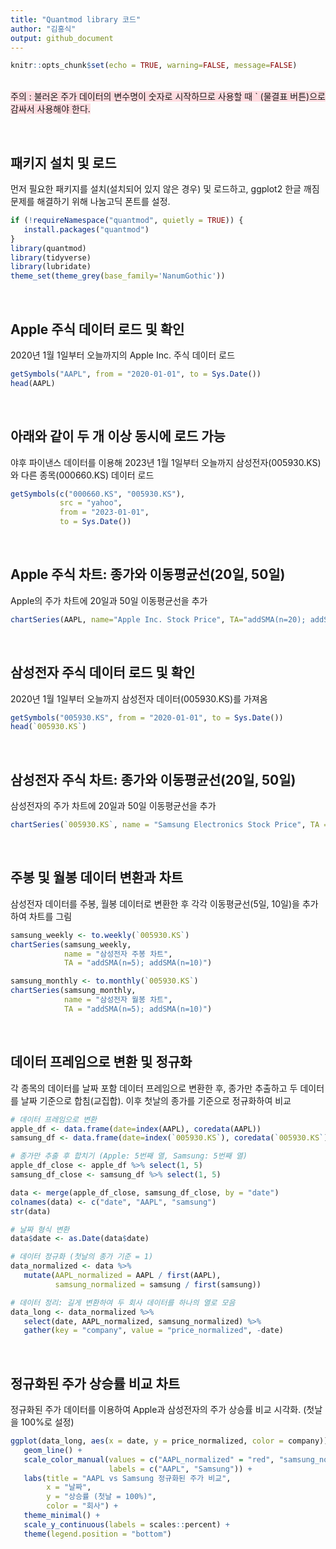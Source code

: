 ```yaml
---
title: "Quantmod library 코드"
author: "김홍식"
output: github_document
---
```


```r
knitr::opts_chunk$set(echo = TRUE, warning=FALSE, message=FALSE)
```

<br>
<span style='background-color: #ffdce0'>
주의 : 불러온 주가 데이터의 변수명이 숫자로 시작하므로 사용할 때 ` (물결표 버튼)으로 감싸서 사용해야 한다.
</span>

<br>

## 패키지 설치 및 로드

먼저 필요한 패키지를 설치(설치되어 있지 않은 경우) 및 로드하고, ggplot2 한글 깨짐 문제를 해결하기 위해 나눔고딕 폰트를 설정.

```r
if (!requireNamespace("quantmod", quietly = TRUE)) {
   install.packages("quantmod")
}
library(quantmod)
library(tidyverse)
library(lubridate)
theme_set(theme_grey(base_family='NanumGothic'))
```

<br>

## Apple 주식 데이터 로드 및 확인

2020년 1월 1일부터 오늘까지의 Apple Inc. 주식 데이터 로드

```r
getSymbols("AAPL", from = "2020-01-01", to = Sys.Date())
head(AAPL)
```

<br>

## 아래와 같이 두 개 이상 동시에 로드 가능

야후 파이낸스 데이터를 이용해 2023년 1월 1일부터 오늘까지 삼성전자(005930.KS)와 다른 종목(000660.KS) 데이터 로드

```r
getSymbols(c("000660.KS", "005930.KS"), 
           src = "yahoo", 
           from = "2023-01-01", 
           to = Sys.Date())
```

<br>

## Apple 주식 차트: 종가와 이동평균선(20일, 50일)

Apple의 주가 차트에 20일과 50일 이동평균선을 추가

```r
chartSeries(AAPL, name="Apple Inc. Stock Price", TA="addSMA(n=20); addSMA(n=50)")
```

<br>

## 삼성전자 주식 데이터 로드 및 확인

2020년 1월 1일부터 오늘까지 삼성전자 데이터(005930.KS)를 가져옴

```r
getSymbols("005930.KS", from = "2020-01-01", to = Sys.Date())
head(`005930.KS`)
```

<br>

## 삼성전자 주식 차트: 종가와 이동평균선(20일, 50일)

삼성전자의 주가 차트에 20일과 50일 이동평균선을 추가

```r
chartSeries(`005930.KS`, name = "Samsung Electronics Stock Price", TA = "addSMA(n=20); addSMA(n=50)")
```

<br>

## 주봉 및 월봉 데이터 변환과 차트

삼성전자 데이터를 주봉, 월봉 데이터로 변환한 후 각각 이동평균선(5일, 10일)을 추가하여 차트를 그림

```r
samsung_weekly <- to.weekly(`005930.KS`)
chartSeries(samsung_weekly, 
            name = "삼성전자 주봉 차트", 
            TA = "addSMA(n=5); addSMA(n=10)")
```

```r
samsung_monthly <- to.monthly(`005930.KS`)
chartSeries(samsung_monthly, 
            name = "삼성전자 월봉 차트", 
            TA = "addSMA(n=5); addSMA(n=10)")
```

<br>

## 데이터 프레임으로 변환 및 정규화

각 종목의 데이터를 날짜 포함 데이터 프레임으로 변환한 후, 종가만 추출하고 두 데이터를 날짜 기준으로 합침(교집합). 이후 첫날의 종가를 기준으로 정규화하여 비교

```r
# 데이터 프레임으로 변환
apple_df <- data.frame(date=index(AAPL), coredata(AAPL))
samsung_df <- data.frame(date=index(`005930.KS`), coredata(`005930.KS`))

# 종가만 추출 후 합치기 (Apple: 5번째 열, Samsung: 5번째 열)
apple_df_close <- apple_df %>% select(1, 5)
samsung_df_close <- samsung_df %>% select(1, 5)

data <- merge(apple_df_close, samsung_df_close, by = "date")
colnames(data) <- c("date", "AAPL", "samsung")
str(data)

# 날짜 형식 변환
data$date <- as.Date(data$date)

# 데이터 정규화 (첫날의 종가 기준 = 1)
data_normalized <- data %>%
   mutate(AAPL_normalized = AAPL / first(AAPL),
          samsung_normalized = samsung / first(samsung))

# 데이터 정리: 길게 변환하여 두 회사 데이터를 하나의 열로 모음
data_long <- data_normalized %>%
   select(date, AAPL_normalized, samsung_normalized) %>%
   gather(key = "company", value = "price_normalized", -date)
```

<br>

## 정규화된 주가 상승률 비교 차트

정규화된 주가 데이터를 이용하여 Apple과 삼성전자의 주가 상승률 비교 시각화. (첫날을 100%로 설정)

```r
ggplot(data_long, aes(x = date, y = price_normalized, color = company)) +
   geom_line() +
   scale_color_manual(values = c("AAPL_normalized" = "red", "samsung_normalized" = "blue"),
                      labels = c("AAPL", "Samsung")) +
   labs(title = "AAPL vs Samsung 정규화된 주가 비교",
        x = "날짜",
        y = "상승률 (첫날 = 100%)",
        color = "회사") +
   theme_minimal() +
   scale_y_continuous(labels = scales::percent) +
   theme(legend.position = "bottom")
```